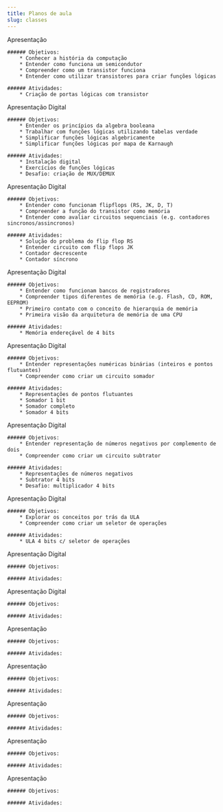 ```yaml
---
title: Planos de aula
slug: classes
---
```



<Card title="01 - História da computação e transistores" icon="open-book">
    <LinkButton href="/getting-started/">Apresentação</LinkButton>

    ###### Objetivos:
        * Conhecer a história da computação
        * Entender como funciona um semicondutor
        * Compreender como um transistor funciona
        * Entender como utilizar transistores para criar funções lógicas

    ###### Atividades:
        * Criação de portas lógicas com transistor
</Card>

<Card title="02 - Lógica combinatória" icon="open-book">
    <LinkButton href="/getting-started/">Apresentação</LinkButton>
    <LinkButton href="/getting-started/" variant="secondary">Digital</LinkButton>

    ###### Objetivos:
        * Entender os princípios da algebra booleana
        * Trabalhar com funções lógicas utilizando tabelas verdade
        * Simplificar funções lógicas algebricamente
        * Simplificar funções lógicas por mapa de Karnaugh

    ###### Atividades:
        * Instalação digital
        * Exercícios de funções lógicas
        * Desafio: criação de MUX/DEMUX
</Card>

<Card title="03 - Lógica sequencial" icon="open-book">
    <LinkButton href="/getting-started/">Apresentação</LinkButton>
    <LinkButton href="/getting-started/" variant="secondary">Digital</LinkButton>

    ###### Objetivos:
        * Entender como funcionam flipflops (RS, JK, D, T)
        * Compreender a função do transistor como memória
        * Entender como avaliar circuitos sequenciais (e.g. contadores sincronos/assincronos)

    ###### Atividades:
        * Solução do problema do flip flop RS 
        * Entender circuito com flip flops JK
        * Contador decrescente
        * Contador síncrono
</Card>

<Card title="04 - Memória" icon="open-book">
    <LinkButton href="/getting-started/">Apresentação</LinkButton>
    <LinkButton href="/getting-started/" variant="secondary">Digital</LinkButton>

    ###### Objetivos:
        * Entender como funcionam bancos de registradores
        * Compreender tipos diferentes de memória (e.g. Flash, CD, ROM, EEPROM)
        * Primeiro contato com o conceito de hierarquia de memória
        * Primeira visão da arquitetura de memória de uma CPU

    ###### Atividades:
        * Memória endereçável de 4 bits
</Card>

<Card title="05 - Aritmética digital I" icon="open-book">
    <LinkButton href="/getting-started/">Apresentação</LinkButton>
    <LinkButton href="/getting-started/" variant="secondary">Digital</LinkButton>

    ###### Objetivos:
        * Entender representações numéricas binárias (inteiros e pontos flutuantes)
        * Compreender como criar um circuito somador

    ###### Atividades:
        * Representações de pontos flutuantes
        * Somador 1 bit
        * Somador completo
        * Somador 4 bits
</Card>

<Card title="06 - Aritmética digital II" icon="open-book">
    <LinkButton href="/getting-started/">Apresentação</LinkButton>
    <LinkButton href="/getting-started/" variant="secondary">Digital</LinkButton>

    ###### Objetivos:
        * Entender representação de números negativos por complemento de dois
        * Compreender como criar um circuito subtrator

    ###### Atividades:
        * Representações de números negativos
        * Subtrator 4 bits
        * Desafio: multiplicador 4 bits
</Card>

<Card title="07 - A ULA" icon="open-book">
    <LinkButton href="/getting-started/">Apresentação</LinkButton>
    <LinkButton href="/getting-started/" variant="secondary">Digital</LinkButton>

    ###### Objetivos:
        * Explorar os conceitos por trás da ULA
        * Compreender como criar um seletor de operações

    ###### Atividades:
        * ULA 4 bits c/ seletor de operações
</Card>

<Card title="08 - Arquitetura de von Neumann" icon="open-book">
    <LinkButton href="/getting-started/">Apresentação</LinkButton>
    <LinkButton href="/getting-started/" variant="secondary">Digital</LinkButton>

    ###### Objetivos:

    ###### Atividades:
</Card>

<Card title="09 - SAP e o ciclo de Fetch" icon="open-book">
    <LinkButton href="/getting-started/">Apresentação</LinkButton>
    <LinkButton href="/getting-started/" variant="secondary">Digital</LinkButton>

    ###### Objetivos:

    ###### Atividades:
</Card>

<Card title="10 - Pipelining e arquiteturas superescaláveis" icon="open-book">
    <LinkButton href="/getting-started/">Apresentação</LinkButton>

    ###### Objetivos:

    ###### Atividades:
</Card>

<Card title="11 - RISC vs CISC" icon="open-book">
    <LinkButton href="/getting-started/">Apresentação</LinkButton>

    ###### Objetivos:

    ###### Atividades:
</Card>

<Card title="12 - 8086 e assembly" icon="open-book">
    <LinkButton href="/getting-started/">Apresentação</LinkButton>

    ###### Objetivos:

    ###### Atividades:
</Card>

<Card title="13 - Memória virtual" icon="open-book">
    <LinkButton href="/getting-started/">Apresentação</LinkButton>

    ###### Objetivos:

    ###### Atividades:
</Card>

<Card title="14 - Modos de execução protegida" icon="open-book">
    <LinkButton href="/getting-started/">Apresentação</LinkButton>

    ###### Objetivos:

    ###### Atividades:
</Card>
